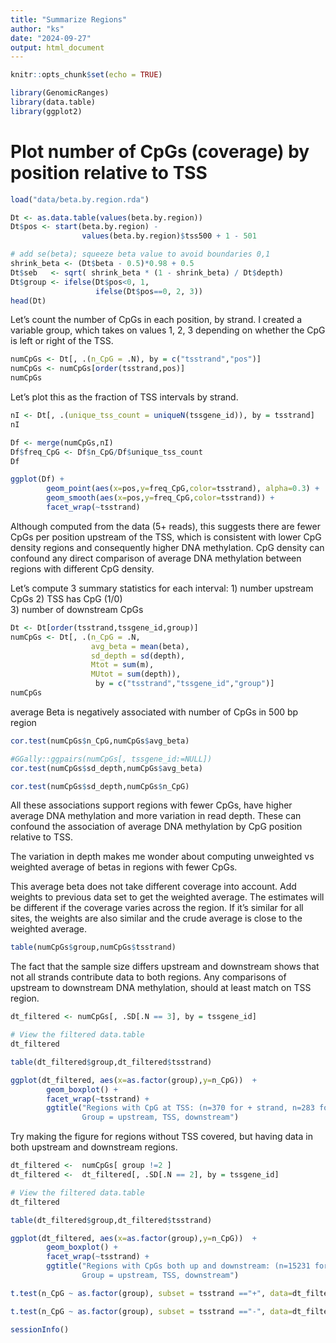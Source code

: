```yaml
---
title: "Summarize Regions"
author: "ks"
date: "2024-09-27"
output: html_document
---
```


```r
knitr::opts_chunk$set(echo = TRUE)
```

```r
library(GenomicRanges)
library(data.table)
library(ggplot2)
```

# Plot number of CpGs (coverage) by position relative to TSS


```r
load("data/beta.by.region.rda")

Dt <- as.data.table(values(beta.by.region))
Dt$pos <- start(beta.by.region) - 
                values(beta.by.region)$tss500 + 1 - 501

# add se(beta); squeeze beta value to avoid boundaries 0,1
shrink_beta <- (Dt$beta - 0.5)*0.98 + 0.5
Dt$seb   <- sqrt( shrink_beta * (1 - shrink_beta) / Dt$depth)
Dt$group <- ifelse(Dt$pos<0, 1,
                   ifelse(Dt$pos==0, 2, 3))
head(Dt)
```

Let's count the number of CpGs in each position, by strand. I created a variable group, which takes on values 1, 2, 3 depending on whether the CpG is left or right of the TSS. 

```r
numCpGs <- Dt[, .(n_CpG = .N), by = c("tsstrand","pos")]
numCpGs <- numCpGs[order(tsstrand,pos)]
numCpGs
```

Let's plot this as the fraction of TSS intervals by strand.
```r
nI <- Dt[, .(unique_tss_count = uniqueN(tssgene_id)), by = tsstrand]
nI
```

```r
Df <- merge(numCpGs,nI)
Df$freq_CpG <- Df$n_CpG/Df$unique_tss_count
Df
```


```r
ggplot(Df) +
        geom_point(aes(x=pos,y=freq_CpG,color=tsstrand), alpha=0.3) +
        geom_smooth(aes(x=pos,y=freq_CpG,color=tsstrand)) +
        facet_wrap(~tsstrand)
```

Although computed from the data (5+ reads), this suggests there are fewer CpGs per position upstream of the TSS, which is consistent with lower CpG density regions and consequently higher DNA methylation. CpG density can confound any direct comparison of average DNA methylation between regions with different CpG density.


Let's compute 3 summary statistics for each interval: 
1) number upstream CpGs 
2) TSS has CpG (1/0)  
3) number of downstream CpGs
```r
Dt <- Dt[order(tsstrand,tssgene_id,group)]
numCpGs <- Dt[, .(n_CpG = .N, 
                  avg_beta = mean(beta), 
                  sd_depth = sd(depth),
                  Mtot = sum(m),
                  MUtot = sum(depth)), 
                   by = c("tsstrand","tssgene_id","group")]
numCpGs
```

average Beta is negatively associated with number of CpGs in 500 bp region
```r
cor.test(numCpGs$n_CpG,numCpGs$avg_beta)
```

```r
#GGally::ggpairs(numCpGs[, tssgene_id:=NULL])
cor.test(numCpGs$sd_depth,numCpGs$avg_beta)
```

```r
cor.test(numCpGs$sd_depth,numCpGs$n_CpG)
```

All these associations support regions with fewer CpGs, have higher average DNA methylation and more variation in read depth. These can confound the association of average DNA methylation by CpG position relative to TSS.

The variation in depth makes me wonder about computing unweighted vs weighted average of betas in regions with fewer CpGs.


This average beta does not take different coverage into account. Add weights to previous data set to get the weighted average. The estimates will be different if the coverage varies across the region.  If it's similar for all sites, the weights are also similar and the crude average is close to the weighted average.


```r
table(numCpGs$group,numCpGs$tsstrand)
```

The fact that the sample size differs upstream and downstream shows that not all strands contribute data to both regions.
Any comparisons of upstream to downstream DNA methylation, should at least match on TSS region. 

```r
dt_filtered <- numCpGs[, .SD[.N == 3], by = tssgene_id]

# View the filtered data.table
dt_filtered
```

```r
table(dt_filtered$group,dt_filtered$tsstrand)
```


```r
ggplot(dt_filtered, aes(x=as.factor(group),y=n_CpG))  +
        geom_boxplot() +
        facet_wrap(~tsstrand) +
        ggtitle("Regions with CpG at TSS: (n=370 for + strand, n=283 for - strand.  
                Group = upstream, TSS, downstream")
```

Try making the figure for regions without TSS covered, but having data in both upstream and downstream regions.
```r

dt_filtered <-  numCpGs[ group !=2 ] 
dt_filtered <-  dt_filtered[, .SD[.N == 2], by = tssgene_id]

# View the filtered data.table
dt_filtered
```

```r
table(dt_filtered$group,dt_filtered$tsstrand)
```

```r
ggplot(dt_filtered, aes(x=as.factor(group),y=n_CpG))  +
        geom_boxplot() +
        facet_wrap(~tsstrand) +
        ggtitle("Regions with CpGs both up and downstream: (n=15231 for + strand, n=14577 for - strand.  
                Group = upstream, TSS, downstream")
```

```r
t.test(n_CpG ~ as.factor(group), subset = tsstrand =="+", data=dt_filtered)
```

```r
t.test(n_CpG ~ as.factor(group), subset = tsstrand =="-", data=dt_filtered)
```

```r
sessionInfo()
```

